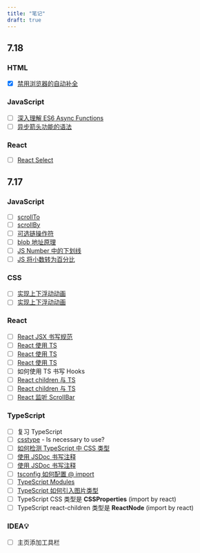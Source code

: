 ```yaml
---
title: "笔记"
draft: true
---
```


## 7.18

### HTML

- [x] [禁用浏览器的自动补全](https://blog.csdn.net/Yang950831/article/details/100927530)

### JavaScript

- [ ] [深入理解 ES6 Async Functions](https://zhuanlan.zhihu.com/p/30688707)
- [ ] [异步箭头功能的语法](https://blog.csdn.net/xfxf996/article/details/106231830)

### React

- [ ] [React Select](https://react-select.com/)

## 7.17

### JavaScript

- [ ] [scrollTo](https://developer.mozilla.org/en-US/docs/Web/API/Window/scrollTo)
- [ ] [scrollBy](https://developer.mozilla.org/en-US/docs/Web/API/Window/scrollBy)
- [ ] [可选链操作符](https://developer.mozilla.org/zh-CN/docs/Web/JavaScript/Reference/Operators/Optional_chaining)
- [ ] [blob 地址原理](https://blog.csdn.net/m0_50618406/article/details/109814553)
- [ ] [JS Number 中的下划线](https://zh.javascript.info/number)
- [ ] [JS 将小数转为百分比](https://segmentfault.com/q/1010000017917052)

### CSS

- [ ] [实现上下浮动动画](https://www.codeleading.com/article/59713709800/)
- [ ] [实现上下浮动动画](https://www.html.cn/qa/css3/18634.html)

### React

- [ ] [React JSX 书写规范](https://guide.aotu.io/docs/js/react.html#Hooks-%E4%B9%A6%E5%86%99%E8%A7%84%E8%8C%83)
- [ ] [React 使用 TS](https://zhuanlan.zhihu.com/p/69802663)
- [ ] [React 使用 TS](https://juejin.cn/post/6844903684422254606)
- [ ] [React 使用 TS](https://juejin.cn/post/7021674818621669389)
- [ ] 如何使用 TS 书写 Hooks
- [ ] [React children 与 TS](https://zhuanlan.zhihu.com/p/341846282)
- [ ] [React children 与 TS](https://juejin.cn/post/7003628658862604302)
- [ ] [React 监听 ScrollBar](https://juejin.cn/post/6955448936324661256)

### TypeScript

- [ ] 复习 TypeScript
- [ ] [csstype](https://www.npmjs.com/package/csstype) - Is necessary to use?
- [ ] [如何检测 TypeScript 中 CSS 类型](https://segmentfault.com/q/1010000019991417)
- [ ] [使用 JSDoc 书写注释](https://www.typescriptlang.org/docs/handbook/jsdoc-supported-types.html)
- [ ] [使用 JSDoc 书写注释](https://zhuanlan.zhihu.com/p/400604618)
- [ ] [tsconfig 如何配置 @ import](https://blog.csdn.net/weixin_40662552/article/details/112859046)
- [ ] [TypeScript Modules](https://pengfeixc.com/blogs/javascript/typescript-module-system)
- [ ] [TypeScript 如何引入图片类型](https://www.jianshu.com/p/8133aa3fffa8)
- [ ] TypeScript CSS 类型是 **CSSProperties** (import by react)
- [ ] TypeScript react-children 类型是 **ReactNode** (import by react)

### IDEA💡

- [ ] 主页添加工具栏
